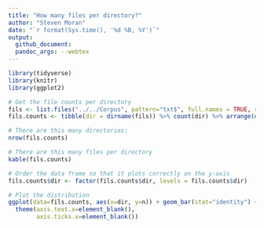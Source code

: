 ```yaml
---
title: "How many files per directory?"
author: "Steven Moran"
date: "`r format(Sys.time(), '%d %B, %Y')`"
output:
  github_document:
  pandoc_args: --webtex
---
```


```r
library(tidyverse)
library(knitr)
library(ggplot2)
```

```r
# Get the file counts per directory
fils <- list.files("../../Corpus", pattern="txt$", full.names = TRUE, recursive = TRUE)
fils.counts <- tibble(dir = dirname(fils)) %>% count(dir) %>% arrange(desc(n))
```

```r
# There are this many directories:
nrow(fils.counts)
```

```r
# There are this many files per directory
kable(fils.counts)
```

```r
# Order the data frame so that it plots correctly on the y-axis
fils.counts$dir <- factor(fils.counts$dir, levels = fils.counts$dir)

# Plot the distribution
ggplot(data=fils.counts, aes(x=dir, y=n)) + geom_bar(stat="identity") +
  theme(axis.text.x=element_blank(),
        axis.ticks.x=element_blank())
```
